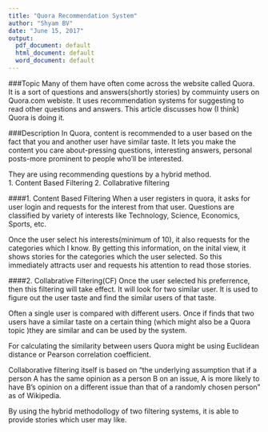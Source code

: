```yaml
---
title: "Quora Recommendation System"
author: "Shyam BV"
date: "June 15, 2017"
output:
  pdf_document: default
  html_document: default
  word_document: default
---
```


###Topic
Many of them have often come across the website called Quora. It is a sort of questions and answers(shortly stories) by commuinty users on Quora.com webiste. It uses recommendation systems  for suggesting to read other questions and answers. This article discusses how (I think) Quora is doing it.

###Description
In Quora, content is recommended to a user based on the fact that you and another user have similar taste. It lets you make the content you care about-pressing questions, interesting answers, personal posts-more prominent to people who'll be interested.

They are using recommending questions by a hybrid method.
 <br>
1. Content Based Filtering
2. Collabrative filtering
 <br>
 
####1. Content Based Filtering
When a user registers in quora, it asks for user login and requests for the interest from that user. Questions are classified by variety of interests like Technology, Science, Economics, Sports, etc.

Once the user select his interests(minimum of 10), it also requests for the categories which I know. By getting this information, on the inital view, it shows stories for the categories which the user selected. So this immediately attracts user and requests his attention to read those stories.

####2. Collabrative Filtering(CF)
Once the user selected his preferrence, then this filtering will take effect. It will look for two similar user. It is used to figure out the user taste and find the similar users of that taste.
 
Often a single user is compared with different users. Once if finds that two users have a similar taste on a certain thing (which might also be a Quora topic )they are similar and can be used by the system.

For calculating the similarity between users Quora might be using Euclidean distance or Pearson correlation coefficient.

Collaborative filtering itself is based on "the underlying assumption that if a person A has the same opinion as a person B on an issue, A is more likely to have B's opinion on a different issue than that of a randomly chosen person" as of Wikipedia.


By using the hybrid methodollogy of two filtering systems, it is able to provide stories which user may like. 